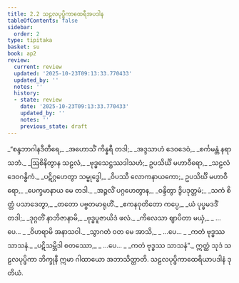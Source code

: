 ```yaml
---
title: 2.2 သဠလပုပ္ဖိကာထေရီအပဒါန
tableOfContents: false
sidebar:
  order: 2
type: tipitaka
basket: su
book: ap2
review:
  current: review
  updated: '2025-10-23T09:13:33.770433'
  updated_by: ''
  notes: ''
  history:
  - state: review
    date: '2025-10-23T09:13:33.770433'
    updated_by: ''
    notes: ''
    previous_state: draft
---
```



<ReviewStatus review={frontmatter.review} showDetails={true} />

<HypothesisAnnotation frontmatter={frontmatter} />

<DynamicBreadcrumb />

<Division number="22" book="ap2" e="ch" v="20" p="17">

<Paragraph number="180" type="verses" book="ap2">
_“စန္ဒဘာဂါနဒီတီရေ,_  
_အဟောသိံ ကိန္နရီ တဒါ;_  
_အဒ္ဒသာဟံ ဒေဝဒေဝံ,_  
_စင်္ကမန္တံ နရာသဘံ._  

</Paragraph>

</Division>
<Division number="23" book="ap2" e="ch" v="20" p="17">

<Paragraph number="181" type="verses" book="ap2">
_ဩစိနိတွာန သဠလံ,_  
_ဗုဒ္ဓသေဋ္ဌဿဒါသဟံ;_  
ဥပသိင်္ဃိ မဟာဝီရော,_  
_သဠလံ ဒေဝဂန္ဓိကံ._  

</Paragraph>

</Division>
<Division number="24" book="ap2" e="ch" v="20" p="18">

<Paragraph number="182" type="verses" book="ap2">
_ပဋိဂ္ဂဟေတွာ သမ္ဗုဒ္ဓေါ,_  
_ဝိပဿီ လောကနာယကော;_  
ဥပသိင်္ဃိ မဟာဝီရော,_  
_ပေက္ခမာနာယ မေ တဒါ._  

</Paragraph>

</Division>
<Division number="25" book="ap2" e="ch" v="20" p="18">

<Paragraph number="183" type="verses" book="ap2">
_အဉ္ဇလိံ ပဂ္ဂဟေတွာန,_  
_ဝန္ဒိတွာ ဒွိပဒုတ္တမံ;_  
_သကံ စိတ္တံ ပသာဒေတွာ,_  
_တတော ပဗ္ဗတမာရုဟိံ._  

</Paragraph>

</Division>
<Division number="26" book="ap2" e="ch" v="20" p="18">

<Paragraph number="184" type="verses" book="ap2">
_ဧကနဝုတိတော ကပ္ပေ,_  
_ယံ ပုပ္ဖမဒဒိံ တဒါ;_  
_ဒုဂ္ဂတိံ နာဘိဇာနာမိ,_  
_ဗုဒ္ဓပူဇာယိဒံ ဖလံ._  

</Paragraph>

</Division>
<Division number="27" book="ap2" e="ch" v="20" p="18">

<Paragraph number="185" type="verses" book="ap2">
_ကိလေသာ ဈာပိတာ မယှံ,_  
_ …ပေ… _  
_ဝိဟရာမိ အနာသဝါ._  

</Paragraph>

</Division>
<Division number="28" book="ap2" e="ch" v="20" p="18">

<Paragraph number="186" type="verses" book="ap2">
_သွာဂတံ ဝတ မေ အာသိ,_  
_ …ပေ… _  
_ကတံ ဗုဒ္ဓဿ သာသနံ._  

</Paragraph>

</Division>
<Division number="29" book="ap2" e="ch" v="20" p="18">

<Paragraph number="187" type="verses" book="ap2">
_ပဋိသမ္ဘိဒါ စတဿော,_  
_ …ပေ… _  
_ကတံ ဗုဒ္ဓဿ သာသနံ”._  

</Paragraph>

<Paragraph number="188" book="ap2">
ဣတ္ထံ သုဒံ သဠလပုပ္ဖိကာ ဘိက္ခုနီ ဣမာ ဂါထာယော အဘာသိတ္ထာတိ.

</Paragraph>
</Division>

<Paragraph number="189" type="center" book="ap2">
သဠလပုပ္ဖိကာထေရိယာပဒါနံ ဒုတိယံ.
</Paragraph>